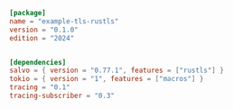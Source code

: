 ```toml  title="tls-rustls/Cargo.toml"
[package]
name = "example-tls-rustls"
version = "0.1.0"
edition = "2024"


[dependencies]
salvo = { version = "0.77.1", features = ["rustls"] }
tokio = { version = "1", features = ["macros"] }
tracing = "0.1"
tracing-subscriber = "0.3"

```